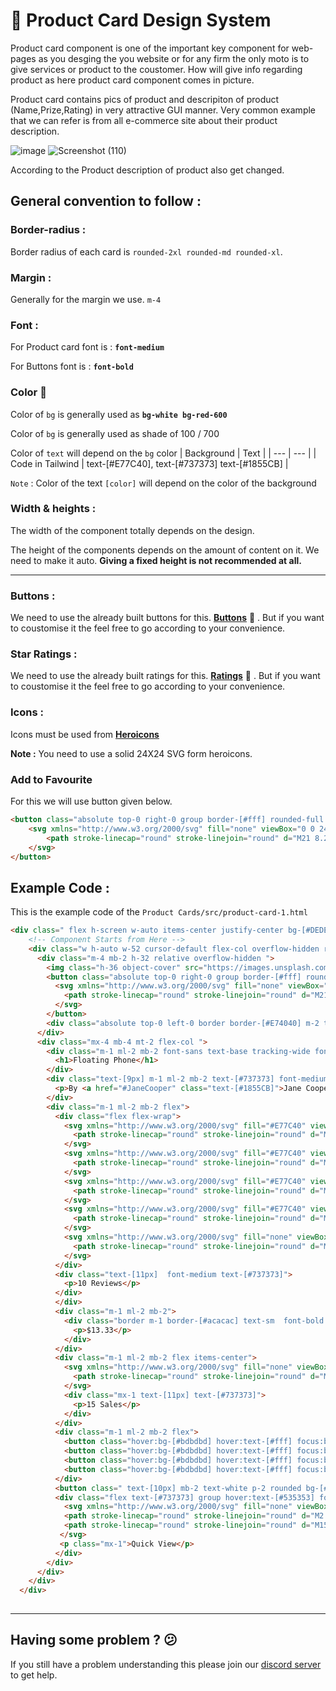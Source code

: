 # 📒 Product Card Design System 
Product card component is one of the important key component for web-pages as you desging the you website or for any firm the only moto is to give services or product to the coustomer. How will give info regarding product as here product card component comes in picture.

Product card contains pics of product and descripiton of product (Name,Prize,Rating) in very attractive GUI manner. Very common example that we can refer is from all e-commerce site about their product description.

![image](https://user-images.githubusercontent.com/83635276/207330817-8ed0ede7-151f-462b-952b-585f9f790806.png) ![Screenshot (110)](https://user-images.githubusercontent.com/73521123/210830116-0cb81f08-b4c4-4491-aa70-4c2078b2871b.png)

According to the Product description of product also get changed.

## General convention to follow :

### **Border-radius** :

Border radius of each card is `rounded-2xl rounded-md rounded-xl`.

### **Margin :**

Generally for the margin we use. `m-4`

### Font :

For Product card font is : **`font-medium`**

For Buttons font is : **`font-bold`**

### Color 🎨

Color of `bg` is generally used as  **`bg-white bg-red-600`**

Color of `bg` is generally used as shade of 100 / 700 

Color of `text` will depend on the `bg` color
| Background | Text |
| --- | --- |
| Code in Tailwind | text-[#E77C40], text-[#737373] text-[#1855CB] |

`Note` : Color of the text `[color]` will depend on the color of the background

### Width & heights :

The width of the component totally depends on the design.

The height of the components depends on the amount of content on it. We need to make it auto. **Giving a fixed height is not recommended at all.** 

---

### Buttons :

We need to use the already built buttons for this. **[Buttons](https://github.com/Clueless-Community/seamless-ui/tree/main/Buttons)** 🔗 . But if you want to coustomise it the feel free to go according to your convenience.

### Star Ratings :

We need to use the already built ratings for this. **[Ratings](https://github.com/Clueless-Community/seamless-ui/tree/main/Rating)** 🔗 . But if you want to coustomise it the feel free to go according to your convenience.

### Icons :

Icons must be used from **[Heroicons](https://heroicons.com/)** 

**Note :** You need to use a solid 24X24 SVG form heroicons.

### Add to Favourite

For this we will use button given below.

```html
<button class="absolute top-0 right-0 group border-[#fff] rounded-full p-[5px] m-1 bg-[#fff]">
    <svg xmlns="http://www.w3.org/2000/svg" fill="none" viewBox="0 0 24 24" stroke-width="1.5" stroke="#E74040" class="w-4 h-4 group-hover:fill-[#E74040]  group-focus:fill-[#E74040] ">
        <path stroke-linecap="round" stroke-linejoin="round" d="M21 8.25c0-2.485-2.099-4.5-4.688-4.5-1.935 0-3.597 1.126-4.312 2.733-.715-1.607-2.377-2.733-4.313-2.733C5.1 3.75 3 5.765 3 8.25c0 7.22 9 12 9 12s9-4.78 9-12z" />
    </svg>
</button>
```

## Example Code :
This is the example code of the `Product Cards/src/product-card-1.html`

```html
<div class=" flex h-screen w-auto items-center justify-center bg-[#DEDEDE]">
    <!-- Component Starts from Here -->
    <div class="w h-auto w-52 cursor-default flex-col overflow-hidden rounded-xl shadow-lg bg-[#FFF]">
      <div class="m-4 mb-2 h-32 relative overflow-hidden ">
        <img class="h-36 object-cover" src="https://images.unsplash.com/photo-1647880087459-30f07c4faba5?ixlib=rb-1.2.1&ixid=MnwxMjA3fDB8MHxwaG90by1wYWdlfHx8fGVufDB8fHx8&auto=format&fit=crop&w=2232&q=80" alt="" />
        <button class="absolute top-0 right-0 group border-[#fff] rounded-full p-[5px] m-1 bg-[#fff]">
          <svg xmlns="http://www.w3.org/2000/svg" fill="none" viewBox="0 0 24 24" stroke-width="1.5" stroke="#E74040" class="w-4 h-4 group-hover:fill-[#E74040]  group-focus:fill-[#E74040] ">
            <path stroke-linecap="round" stroke-linejoin="round" d="M21 8.25c0-2.485-2.099-4.5-4.688-4.5-1.935 0-3.597 1.126-4.312 2.733-.715-1.607-2.377-2.733-4.313-2.733C5.1 3.75 3 5.765 3 8.25c0 7.22 9 12 9 12s9-4.78 9-12z" />
          </svg>
        </button>
        <div class="absolute top-0 left-0 border border-[#E74040] m-2 text-[10px]  px-2 text-[white] font-semibold bg-[#E74040] rounded-sm">Sale</div>
      </div>
      <div class="mx-4 mb-4 mt-2 flex-col ">
        <div class="m-1 ml-2 mb-2 font-sans text-base tracking-wide font-normal">
          <h1>Floating Phone</h1>
        </div>
        <div class="text-[9px] m-1 ml-2 mb-2 text-[#737373] font-medium">
          <p>By <a href="#JaneCooper" class="text-[#1855CB]">Jane Cooper</a> in Tech , Products</p>
        </div>
        <div class="m-1 ml-2 mb-2 flex">
          <div class="flex flex-wrap">
            <svg xmlns="http://www.w3.org/2000/svg" fill="#E77C40" viewBox="0 0 24 24" stroke-width="2" stroke="#E77C40" class="w-4 h-4 mx-[0.1rem]">
              <path stroke-linecap="round" stroke-linejoin="round" d="M11.48 3.499a.562.562 0 011.04 0l2.125 5.111a.563.563 0 00.475.345l5.518.442c.499.04.701.663.321.988l-4.204 3.602a.563.563 0 00-.182.557l1.285 5.385a.562.562 0 01-.84.61l-4.725-2.885a.563.563 0 00-.586 0L6.982 20.54a.562.562 0 01-.84-.61l1.285-5.386a.562.562 0 00-.182-.557l-4.204-3.602a.563.563 0 01.321-.988l5.518-.442a.563.563 0 00.475-.345L11.48 3.5z" />
            </svg>
            <svg xmlns="http://www.w3.org/2000/svg" fill="#E77C40" viewBox="0 0 24 24" stroke-width="2" stroke="#E77C40" class="w-4 h-4 mx-[0.1rem]">
              <path stroke-linecap="round" stroke-linejoin="round" d="M11.48 3.499a.562.562 0 011.04 0l2.125 5.111a.563.563 0 00.475.345l5.518.442c.499.04.701.663.321.988l-4.204 3.602a.563.563 0 00-.182.557l1.285 5.385a.562.562 0 01-.84.61l-4.725-2.885a.563.563 0 00-.586 0L6.982 20.54a.562.562 0 01-.84-.61l1.285-5.386a.562.562 0 00-.182-.557l-4.204-3.602a.563.563 0 01.321-.988l5.518-.442a.563.563 0 00.475-.345L11.48 3.5z" />
            </svg>
            <svg xmlns="http://www.w3.org/2000/svg" fill="#E77C40" viewBox="0 0 24 24" stroke-width="2" stroke="#E77C40" class="w-4 h-4 mx-[0.1rem]">
              <path stroke-linecap="round" stroke-linejoin="round" d="M11.48 3.499a.562.562 0 011.04 0l2.125 5.111a.563.563 0 00.475.345l5.518.442c.499.04.701.663.321.988l-4.204 3.602a.563.563 0 00-.182.557l1.285 5.385a.562.562 0 01-.84.61l-4.725-2.885a.563.563 0 00-.586 0L6.982 20.54a.562.562 0 01-.84-.61l1.285-5.386a.562.562 0 00-.182-.557l-4.204-3.602a.563.563 0 01.321-.988l5.518-.442a.563.563 0 00.475-.345L11.48 3.5z" />
            </svg>
            <svg xmlns="http://www.w3.org/2000/svg" fill="#E77C40" viewBox="0 0 24 24" stroke-width="2" stroke="#E77C40" class="w-4 h-4 mx-[0.1rem]">
              <path stroke-linecap="round" stroke-linejoin="round" d="M11.48 3.499a.562.562 0 011.04 0l2.125 5.111a.563.563 0 00.475.345l5.518.442c.499.04.701.663.321.988l-4.204 3.602a.563.563 0 00-.182.557l1.285 5.385a.562.562 0 01-.84.61l-4.725-2.885a.563.563 0 00-.586 0L6.982 20.54a.562.562 0 01-.84-.61l1.285-5.386a.562.562 0 00-.182-.557l-4.204-3.602a.563.563 0 01.321-.988l5.518-.442a.563.563 0 00.475-.345L11.48 3.5z" />
            </svg>
            <svg xmlns="http://www.w3.org/2000/svg" fill="none" viewBox="0 0 24 24" stroke-width="2" stroke="#E77C40" class="w-4 h-4 mx-[0.1rem]">
              <path stroke-linecap="round" stroke-linejoin="round" d="M11.48 3.499a.562.562 0 011.04 0l2.125 5.111a.563.563 0 00.475.345l5.518.442c.499.04.701.663.321.988l-4.204 3.602a.563.563 0 00-.182.557l1.285 5.385a.562.562 0 01-.84.61l-4.725-2.885a.563.563 0 00-.586 0L6.982 20.54a.562.562 0 01-.84-.61l1.285-5.386a.562.562 0 00-.182-.557l-4.204-3.602a.563.563 0 01.321-.988l5.518-.442a.563.563 0 00.475-.345L11.48 3.5z" />
            </svg>
          </div>
          <div class="text-[11px]  font-medium text-[#737373]">
            <p>10 Reviews</p>
          </div>
          </div>
          <div class="m-1 ml-2 mb-2">
            <div class="border m-1 border-[#acacac] text-sm  font-bold w-fit px-2 py-1 rounded">
              <p>$13.33</p>
            </div>
          </div>
          <div class="m-1 ml-2 mb-2 flex items-center">
            <svg xmlns="http://www.w3.org/2000/svg" fill="none" viewBox="0 0 24 24" stroke-width="2" stroke="gray" class="w-4 h-4">
              <path stroke-linecap="round" stroke-linejoin="round" d="M3 16.5v2.25A2.25 2.25 0 005.25 21h13.5A2.25 2.25 0 0021 18.75V16.5M16.5 12L12 16.5m0 0L7.5 12m4.5 4.5V3" />
            </svg>
            <div class="mx-1 text-[11px] text-[#737373]">
              <p>15 Sales</p>
            </div>
          </div>
          <div class="m-1 ml-2 mb-2 flex">
            <button class="hover:bg-[#bdbdbd] hover:text-[#fff] focus:bg-[#bdbdbd] focus:text-[#fff] border border-[#acacac] m-1 text-[11px] p-1 px-2 text-[#737373] font-bold">XL</button>
            <button class="hover:bg-[#bdbdbd] hover:text-[#fff] focus:bg-[#bdbdbd] focus:text-[#fff] border border-[#acacac] m-1 text-[11px] p-1 px-2 text-[#737373] font-bold">L</button>
            <button class="hover:bg-[#bdbdbd] hover:text-[#fff] focus:bg-[#bdbdbd] focus:text-[#fff] border border-[#acacac] m-1 text-[11px] p-1 px-2 text-[#737373] font-bold">M</button>
            <button class="hover:bg-[#bdbdbd] hover:text-[#fff] focus:bg-[#bdbdbd] focus:text-[#fff] border border-[#acacac] m-1 text-[11px] p-1 px-2  text-[#737373] font-bold">S</button>
          </div>
          <button class=" text-[10px] mb-2 text-white p-2 rounded bg-[#1855CB] hover:bg-[#1854cbea] flex w-full content-center justify-center">Select Option</button>
          <div class="flex text-[#737373] group hover:text-[#535353] font-medium font-serif text-[10px] m-1 mt-2 justify-center content-center items-center">
            <svg xmlns="http://www.w3.org/2000/svg" fill="none" viewBox="0 0 24 24" stroke-width="2" stroke="gray" class="w-4 h-4 group-hover:fill-[#737373] group-hover:stroke-[#fff]">
            <path stroke-linecap="round" stroke-linejoin="round" d="M2.036 12.322a1.012 1.012 0 010-.639C3.423 7.51 7.36 4.5 12 4.5c4.638 0 8.573 3.007 9.963 7.178.07.207.07.431 0 .639C20.577 16.49 16.64 19.5 12 19.5c-4.638 0-8.573-3.007-9.963-7.178z" />
            <path stroke-linecap="round" stroke-linejoin="round" d="M15 12a3 3 0 11-6 0 3 3 0 016 0z" />
           </svg>
           <p class="mx-1">Quick View</p>
          </div>
        </div>
      </div>
    </div>
  </div>
  
```
---

## Having some problem ? 😕

If you still have a problem understanding this please join our [discord server](https://discord.gg/zrVMjGW8sB) to get help.

